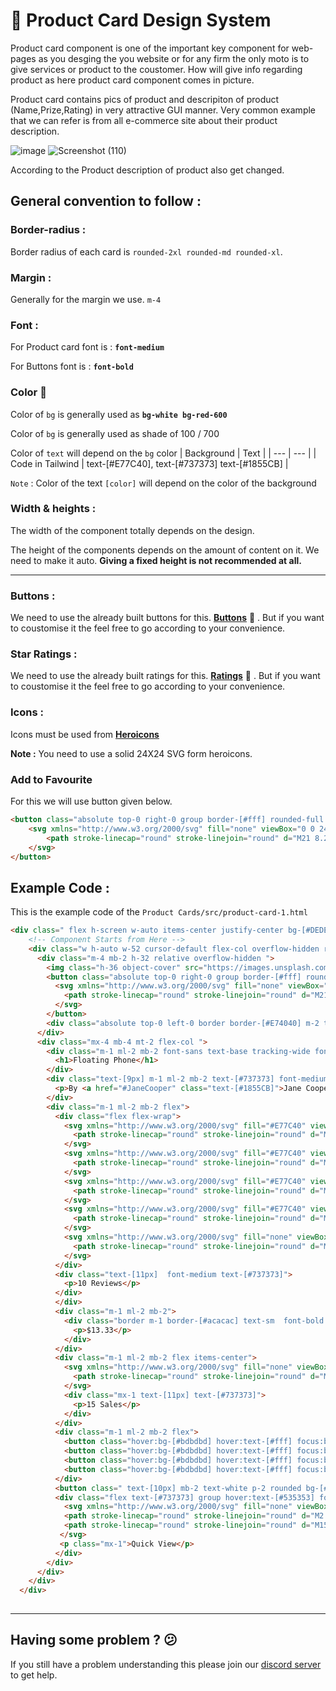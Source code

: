 # 📒 Product Card Design System 
Product card component is one of the important key component for web-pages as you desging the you website or for any firm the only moto is to give services or product to the coustomer. How will give info regarding product as here product card component comes in picture.

Product card contains pics of product and descripiton of product (Name,Prize,Rating) in very attractive GUI manner. Very common example that we can refer is from all e-commerce site about their product description.

![image](https://user-images.githubusercontent.com/83635276/207330817-8ed0ede7-151f-462b-952b-585f9f790806.png) ![Screenshot (110)](https://user-images.githubusercontent.com/73521123/210830116-0cb81f08-b4c4-4491-aa70-4c2078b2871b.png)

According to the Product description of product also get changed.

## General convention to follow :

### **Border-radius** :

Border radius of each card is `rounded-2xl rounded-md rounded-xl`.

### **Margin :**

Generally for the margin we use. `m-4`

### Font :

For Product card font is : **`font-medium`**

For Buttons font is : **`font-bold`**

### Color 🎨

Color of `bg` is generally used as  **`bg-white bg-red-600`**

Color of `bg` is generally used as shade of 100 / 700 

Color of `text` will depend on the `bg` color
| Background | Text |
| --- | --- |
| Code in Tailwind | text-[#E77C40], text-[#737373] text-[#1855CB] |

`Note` : Color of the text `[color]` will depend on the color of the background

### Width & heights :

The width of the component totally depends on the design.

The height of the components depends on the amount of content on it. We need to make it auto. **Giving a fixed height is not recommended at all.** 

---

### Buttons :

We need to use the already built buttons for this. **[Buttons](https://github.com/Clueless-Community/seamless-ui/tree/main/Buttons)** 🔗 . But if you want to coustomise it the feel free to go according to your convenience.

### Star Ratings :

We need to use the already built ratings for this. **[Ratings](https://github.com/Clueless-Community/seamless-ui/tree/main/Rating)** 🔗 . But if you want to coustomise it the feel free to go according to your convenience.

### Icons :

Icons must be used from **[Heroicons](https://heroicons.com/)** 

**Note :** You need to use a solid 24X24 SVG form heroicons.

### Add to Favourite

For this we will use button given below.

```html
<button class="absolute top-0 right-0 group border-[#fff] rounded-full p-[5px] m-1 bg-[#fff]">
    <svg xmlns="http://www.w3.org/2000/svg" fill="none" viewBox="0 0 24 24" stroke-width="1.5" stroke="#E74040" class="w-4 h-4 group-hover:fill-[#E74040]  group-focus:fill-[#E74040] ">
        <path stroke-linecap="round" stroke-linejoin="round" d="M21 8.25c0-2.485-2.099-4.5-4.688-4.5-1.935 0-3.597 1.126-4.312 2.733-.715-1.607-2.377-2.733-4.313-2.733C5.1 3.75 3 5.765 3 8.25c0 7.22 9 12 9 12s9-4.78 9-12z" />
    </svg>
</button>
```

## Example Code :
This is the example code of the `Product Cards/src/product-card-1.html`

```html
<div class=" flex h-screen w-auto items-center justify-center bg-[#DEDEDE]">
    <!-- Component Starts from Here -->
    <div class="w h-auto w-52 cursor-default flex-col overflow-hidden rounded-xl shadow-lg bg-[#FFF]">
      <div class="m-4 mb-2 h-32 relative overflow-hidden ">
        <img class="h-36 object-cover" src="https://images.unsplash.com/photo-1647880087459-30f07c4faba5?ixlib=rb-1.2.1&ixid=MnwxMjA3fDB8MHxwaG90by1wYWdlfHx8fGVufDB8fHx8&auto=format&fit=crop&w=2232&q=80" alt="" />
        <button class="absolute top-0 right-0 group border-[#fff] rounded-full p-[5px] m-1 bg-[#fff]">
          <svg xmlns="http://www.w3.org/2000/svg" fill="none" viewBox="0 0 24 24" stroke-width="1.5" stroke="#E74040" class="w-4 h-4 group-hover:fill-[#E74040]  group-focus:fill-[#E74040] ">
            <path stroke-linecap="round" stroke-linejoin="round" d="M21 8.25c0-2.485-2.099-4.5-4.688-4.5-1.935 0-3.597 1.126-4.312 2.733-.715-1.607-2.377-2.733-4.313-2.733C5.1 3.75 3 5.765 3 8.25c0 7.22 9 12 9 12s9-4.78 9-12z" />
          </svg>
        </button>
        <div class="absolute top-0 left-0 border border-[#E74040] m-2 text-[10px]  px-2 text-[white] font-semibold bg-[#E74040] rounded-sm">Sale</div>
      </div>
      <div class="mx-4 mb-4 mt-2 flex-col ">
        <div class="m-1 ml-2 mb-2 font-sans text-base tracking-wide font-normal">
          <h1>Floating Phone</h1>
        </div>
        <div class="text-[9px] m-1 ml-2 mb-2 text-[#737373] font-medium">
          <p>By <a href="#JaneCooper" class="text-[#1855CB]">Jane Cooper</a> in Tech , Products</p>
        </div>
        <div class="m-1 ml-2 mb-2 flex">
          <div class="flex flex-wrap">
            <svg xmlns="http://www.w3.org/2000/svg" fill="#E77C40" viewBox="0 0 24 24" stroke-width="2" stroke="#E77C40" class="w-4 h-4 mx-[0.1rem]">
              <path stroke-linecap="round" stroke-linejoin="round" d="M11.48 3.499a.562.562 0 011.04 0l2.125 5.111a.563.563 0 00.475.345l5.518.442c.499.04.701.663.321.988l-4.204 3.602a.563.563 0 00-.182.557l1.285 5.385a.562.562 0 01-.84.61l-4.725-2.885a.563.563 0 00-.586 0L6.982 20.54a.562.562 0 01-.84-.61l1.285-5.386a.562.562 0 00-.182-.557l-4.204-3.602a.563.563 0 01.321-.988l5.518-.442a.563.563 0 00.475-.345L11.48 3.5z" />
            </svg>
            <svg xmlns="http://www.w3.org/2000/svg" fill="#E77C40" viewBox="0 0 24 24" stroke-width="2" stroke="#E77C40" class="w-4 h-4 mx-[0.1rem]">
              <path stroke-linecap="round" stroke-linejoin="round" d="M11.48 3.499a.562.562 0 011.04 0l2.125 5.111a.563.563 0 00.475.345l5.518.442c.499.04.701.663.321.988l-4.204 3.602a.563.563 0 00-.182.557l1.285 5.385a.562.562 0 01-.84.61l-4.725-2.885a.563.563 0 00-.586 0L6.982 20.54a.562.562 0 01-.84-.61l1.285-5.386a.562.562 0 00-.182-.557l-4.204-3.602a.563.563 0 01.321-.988l5.518-.442a.563.563 0 00.475-.345L11.48 3.5z" />
            </svg>
            <svg xmlns="http://www.w3.org/2000/svg" fill="#E77C40" viewBox="0 0 24 24" stroke-width="2" stroke="#E77C40" class="w-4 h-4 mx-[0.1rem]">
              <path stroke-linecap="round" stroke-linejoin="round" d="M11.48 3.499a.562.562 0 011.04 0l2.125 5.111a.563.563 0 00.475.345l5.518.442c.499.04.701.663.321.988l-4.204 3.602a.563.563 0 00-.182.557l1.285 5.385a.562.562 0 01-.84.61l-4.725-2.885a.563.563 0 00-.586 0L6.982 20.54a.562.562 0 01-.84-.61l1.285-5.386a.562.562 0 00-.182-.557l-4.204-3.602a.563.563 0 01.321-.988l5.518-.442a.563.563 0 00.475-.345L11.48 3.5z" />
            </svg>
            <svg xmlns="http://www.w3.org/2000/svg" fill="#E77C40" viewBox="0 0 24 24" stroke-width="2" stroke="#E77C40" class="w-4 h-4 mx-[0.1rem]">
              <path stroke-linecap="round" stroke-linejoin="round" d="M11.48 3.499a.562.562 0 011.04 0l2.125 5.111a.563.563 0 00.475.345l5.518.442c.499.04.701.663.321.988l-4.204 3.602a.563.563 0 00-.182.557l1.285 5.385a.562.562 0 01-.84.61l-4.725-2.885a.563.563 0 00-.586 0L6.982 20.54a.562.562 0 01-.84-.61l1.285-5.386a.562.562 0 00-.182-.557l-4.204-3.602a.563.563 0 01.321-.988l5.518-.442a.563.563 0 00.475-.345L11.48 3.5z" />
            </svg>
            <svg xmlns="http://www.w3.org/2000/svg" fill="none" viewBox="0 0 24 24" stroke-width="2" stroke="#E77C40" class="w-4 h-4 mx-[0.1rem]">
              <path stroke-linecap="round" stroke-linejoin="round" d="M11.48 3.499a.562.562 0 011.04 0l2.125 5.111a.563.563 0 00.475.345l5.518.442c.499.04.701.663.321.988l-4.204 3.602a.563.563 0 00-.182.557l1.285 5.385a.562.562 0 01-.84.61l-4.725-2.885a.563.563 0 00-.586 0L6.982 20.54a.562.562 0 01-.84-.61l1.285-5.386a.562.562 0 00-.182-.557l-4.204-3.602a.563.563 0 01.321-.988l5.518-.442a.563.563 0 00.475-.345L11.48 3.5z" />
            </svg>
          </div>
          <div class="text-[11px]  font-medium text-[#737373]">
            <p>10 Reviews</p>
          </div>
          </div>
          <div class="m-1 ml-2 mb-2">
            <div class="border m-1 border-[#acacac] text-sm  font-bold w-fit px-2 py-1 rounded">
              <p>$13.33</p>
            </div>
          </div>
          <div class="m-1 ml-2 mb-2 flex items-center">
            <svg xmlns="http://www.w3.org/2000/svg" fill="none" viewBox="0 0 24 24" stroke-width="2" stroke="gray" class="w-4 h-4">
              <path stroke-linecap="round" stroke-linejoin="round" d="M3 16.5v2.25A2.25 2.25 0 005.25 21h13.5A2.25 2.25 0 0021 18.75V16.5M16.5 12L12 16.5m0 0L7.5 12m4.5 4.5V3" />
            </svg>
            <div class="mx-1 text-[11px] text-[#737373]">
              <p>15 Sales</p>
            </div>
          </div>
          <div class="m-1 ml-2 mb-2 flex">
            <button class="hover:bg-[#bdbdbd] hover:text-[#fff] focus:bg-[#bdbdbd] focus:text-[#fff] border border-[#acacac] m-1 text-[11px] p-1 px-2 text-[#737373] font-bold">XL</button>
            <button class="hover:bg-[#bdbdbd] hover:text-[#fff] focus:bg-[#bdbdbd] focus:text-[#fff] border border-[#acacac] m-1 text-[11px] p-1 px-2 text-[#737373] font-bold">L</button>
            <button class="hover:bg-[#bdbdbd] hover:text-[#fff] focus:bg-[#bdbdbd] focus:text-[#fff] border border-[#acacac] m-1 text-[11px] p-1 px-2 text-[#737373] font-bold">M</button>
            <button class="hover:bg-[#bdbdbd] hover:text-[#fff] focus:bg-[#bdbdbd] focus:text-[#fff] border border-[#acacac] m-1 text-[11px] p-1 px-2  text-[#737373] font-bold">S</button>
          </div>
          <button class=" text-[10px] mb-2 text-white p-2 rounded bg-[#1855CB] hover:bg-[#1854cbea] flex w-full content-center justify-center">Select Option</button>
          <div class="flex text-[#737373] group hover:text-[#535353] font-medium font-serif text-[10px] m-1 mt-2 justify-center content-center items-center">
            <svg xmlns="http://www.w3.org/2000/svg" fill="none" viewBox="0 0 24 24" stroke-width="2" stroke="gray" class="w-4 h-4 group-hover:fill-[#737373] group-hover:stroke-[#fff]">
            <path stroke-linecap="round" stroke-linejoin="round" d="M2.036 12.322a1.012 1.012 0 010-.639C3.423 7.51 7.36 4.5 12 4.5c4.638 0 8.573 3.007 9.963 7.178.07.207.07.431 0 .639C20.577 16.49 16.64 19.5 12 19.5c-4.638 0-8.573-3.007-9.963-7.178z" />
            <path stroke-linecap="round" stroke-linejoin="round" d="M15 12a3 3 0 11-6 0 3 3 0 016 0z" />
           </svg>
           <p class="mx-1">Quick View</p>
          </div>
        </div>
      </div>
    </div>
  </div>
  
```
---

## Having some problem ? 😕

If you still have a problem understanding this please join our [discord server](https://discord.gg/zrVMjGW8sB) to get help.

